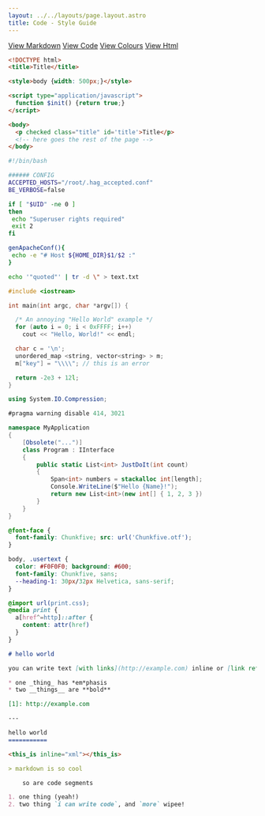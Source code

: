 ```yaml
---
layout: ../../layouts/page.layout.astro
title: Code - Style Guide
---
```


[View Markdown](/style-guides/markdown)
[View Code](/style-guides/code)
[View Colours](/style-guides/colours)
[View Html](/style-guides/html)


```html
<!DOCTYPE html>
<title>Title</title>

<style>body {width: 500px;}</style>

<script type="application/javascript">
  function $init() {return true;}
</script>

<body>
  <p checked class="title" id='title'>Title</p>
  <!-- here goes the rest of the page -->
</body>
```

```bash
#!/bin/bash

###### CONFIG
ACCEPTED_HOSTS="/root/.hag_accepted.conf"
BE_VERBOSE=false

if [ "$UID" -ne 0 ]
then
 echo "Superuser rights required"
 exit 2
fi

genApacheConf(){
 echo -e "# Host ${HOME_DIR}$1/$2 :"
}

echo '"quoted"' | tr -d \" > text.txt
```

```cpp
#include <iostream>

int main(int argc, char *argv[]) {

  /* An annoying "Hello World" example */
  for (auto i = 0; i < 0xFFFF; i++)
    cout << "Hello, World!" << endl;

  char c = '\n';
  unordered_map <string, vector<string> > m;
  m["key"] = "\\\\"; // this is an error

  return -2e3 + 12l;
}
```

```csharp
using System.IO.Compression;

#pragma warning disable 414, 3021

namespace MyApplication
{
    [Obsolete("...")]
    class Program : IInterface
    {
        public static List<int> JustDoIt(int count)
        {
            Span<int> numbers = stackalloc int[length];
            Console.WriteLine($"Hello {Name}!");
            return new List<int>(new int[] { 1, 2, 3 })
        }
    }
}
```

```css
@font-face {
  font-family: Chunkfive; src: url('Chunkfive.otf');
}

body, .usertext {
  color: #F0F0F0; background: #600;
  font-family: Chunkfive, sans;
  --heading-1: 30px/32px Helvetica, sans-serif;
}

@import url(print.css);
@media print {
  a[href^=http]::after {
    content: attr(href)
  }
}
```

```md
# hello world

you can write text [with links](http://example.com) inline or [link references][1].

* one _thing_ has *em*phasis
* two __things__ are **bold**

[1]: http://example.com

---

hello world
===========

<this_is inline="xml"></this_is>

> markdown is so cool

    so are code segments

1. one thing (yeah!)
2. two thing `i can write code`, and `more` wipee!
```